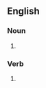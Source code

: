 ==English==

===Noun===
{{head|en|noun form}}

# {{plural of|en|canoodle}}

===Verb===
{{head|en|verb form}}

# {{en-third-person singular of|canoodle}}